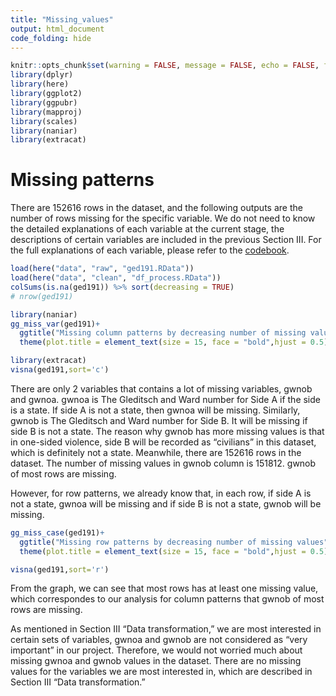 ```yaml
---
title: "Missing_values"
output: html_document
code_folding: hide
---
```


```r
knitr::opts_chunk$set(warning = FALSE, message = FALSE, echo = FALSE, fig.align='center')
library(dplyr)
library(here)
library(ggplot2)
library(ggpubr)
library(mapproj)
library(scales)
library(naniar)
library(extracat)
```

# Missing patterns

There are 152616 rows in the dataset, and the following outputs are the number of rows missing for the specific variable. We do not need to know the detailed explanations of each variable at the current stage, the descriptions of certain variables are included in the previous Section III. For the full explanations of each variable, please refer to the [codebook](https://ucdp.uu.se/downloads/ged/ged191.pdf).

```r
load(here("data", "raw", "ged191.RData"))
load(here("data", "clean", "df_process.RData"))
colSums(is.na(ged191)) %>% sort(decreasing = TRUE)
# nrow(ged191)
```

```r
library(naniar)
gg_miss_var(ged191)+
  ggtitle("Missing column patterns by decreasing number of missing values")+
  theme(plot.title = element_text(size = 15, face = "bold",hjust = 0.5))
```
```r
library(extracat)
visna(ged191,sort='c')
```

There are only 2 variables that contains a lot of missing variables, gwnob and gwnoa. gwnoa is The Gleditsch and Ward number for Side A if the side is a state. If side A is not a state, then gwnoa will be missing. Similarly, gwnob is The Gleditsch and Ward number for Side B. It will be missing if side B is not a state. The reason why gwnob has more missing values is that in one-sided violence, side B will be recorded as "civilians" in this dataset, which is definitely not a state.
Meanwhile, there are 152616 rows in the dataset. The number of missing values in gwnob column is 151812. gwnob of most rows are missing.

However, for row patterns, we already know that, in each row, if side A is not a state, gwnoa will be missing and if side B is not a state, gwnob will be missing.
```r
gg_miss_case(ged191)+
  ggtitle("Missing row patterns by decreasing number of missing values")+
  theme(plot.title = element_text(size = 15, face = "bold",hjust = 0.5))
```
```r
visna(ged191,sort='r')
```
From the graph, we can see that most rows has at least one missing value, which correspondes to our analysis for column patterns that gwnob of most rows are missing. 

As mentioned in Section III "Data transformation," we are most interested in certain sets of variables, gwnoa and gwnob are not considered as "very important" in our project. Therefore, we would not worried much about missing gwnoa and gwnob values in the dataset. There are no missing values for the variables we are most interested in, which are described in Section III "Data transformation." 